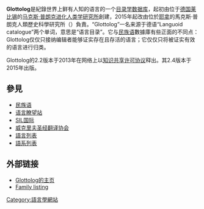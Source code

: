 {{unreferenced|time=2015-08-04T04:26:25+00:00}}
'''Glottolog'''是紀錄世界上鲜有人知的语言的一个[[目录学|目录学]][[数据库|数据库]]，起初由位于[[德国|德国]][[莱比锡|莱比锡]]的[[马克斯·普朗克进化人类学研究所|马克斯·普朗克进化人类学研究所]]創建，2015年起改由位於[[耶拿|耶拿]]的馬克斯·普朗克人類歷史科學研究所（{{lang-de|Max-Planck-Institut für Menschheitsgeschichte}}）負責。“Glottolog”一名来源于德语“Languoid catalogue”两个单词，意思是“语言目录”。它与[[民族语|民族语]]數據庫有些正面的不同点：Glottolog仅仅只接纳编辑者能够证实存在且存活的语言；它仅仅只将被证实有效的语言进行归类。

Glottolog的2.2版本于2013年在网络上以[[創作共用授權條款|知识共享许可协议]]释出。其2.4版本于2015年出版。

== 參見 ==
* [[民族语|民族语]]
* [[语言瞭望站|语言瞭望站]]
* [[SIL国际|SIL国际]]
* [[威克里夫圣经翻译协会|威克里夫圣经翻译协会]]
* [[語言列表|語言列表]]
* [[語系列表|語系列表]]

==外部链接==
* [http://glottolog.org/ Glottolog的主页]{{Wayback|url=http://glottolog.org/ |date=20140705180409 }}
* [http://glottolog.org/glottolog/family Family listing] {{Wayback|url=http://glottolog.org/glottolog/family |date=20201112003338 }}
{{Wikidata property|P1394}}

[[Category:語言學網站|Category:語言學網站]]